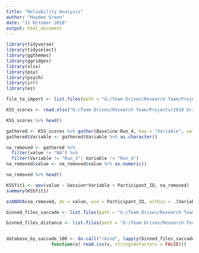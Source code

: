 ```yaml
---
title: "Reliability Analysis"
author: "Hayden Green"
date: "11 October 2018"
output: html_document
---
```


```r
library(tidyverse)
library(tidyselect)
library(ggthemes)
library(ggridges)
library(xlsx)
library(psy)
library(psych)
library(irr)
library(ez)

file_to_import <- list.files(path = "G:/Team Drives/Research Team/Projects/2018 Driving Sim Reproducibility/", pattern = "?KSS Scores.xlsx", recursive = TRUE, full.names = TRUE)

KSS_scores <- read.xlsx("G:/Team Drives/Research Team/Projects/2018 Driving Sim Reproducibility/KSS Scores.xlsx",1)

KSS_scores %>% head()

gathered <- KSS_scores %>% gather(Baseline:Run_4, key = "Variable", value = "value")
gathered$Variable <- gathered$Variable %>% as.character() 

na_removed <- gathered %>% 
  filter(value != "NA") %>% 
  filter(Variable != "Run_3"| Variable != "Run_4") 
na_removed$value <- na_removed$value %>% as.numeric()

na_removed %>% head()

```


```r

KSSfit1 <- aov(value ~ Session*Variable + Participant_ID, na_removed)
summary(KSSfit1)

ezANOVA(na_removed, dv = value, wid = Participant_ID, within = .(Variable, Session), detailed = TRUE)


```

```r

binned_files_saccade <- list.files(path = "G:/Team Drives/Research Team/Projects/2018 Driving Sim Reproducibility/", pattern = "?by_saccade_100", recursive = TRUE, full.names = TRUE)

binned_files_distance <- list.files(path = "G:/Team Drives/Research Team/Projects/2018 Driving Sim Reproducibility/", pattern = "?by_dist_100", recursive = TRUE, full.names = TRUE)


database_by_saccade_100 <- do.call("rbind", lapply(binned_files_saccade, 
                 function(x) read.csv(x, stringsAsFactors = FALSE)))
```


